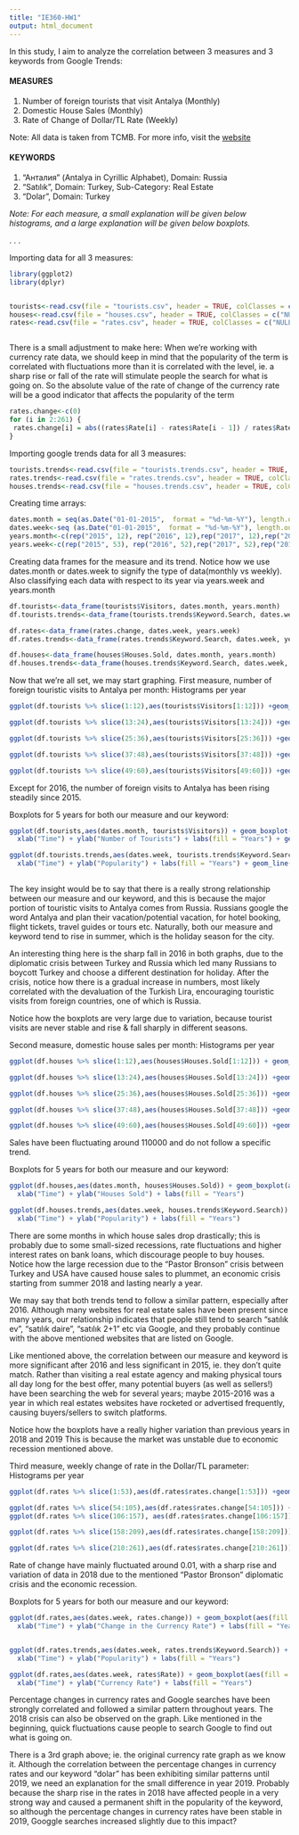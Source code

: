 ```yaml
---
title: "IE360-HW1"
output: html_document
---
```





In this study, I aim to analyze the correlation between 3 measures and 3 keywords from Google Trends:

#### MEASURES 
1. Number of foreign tourists that visit Antalya (Monthly)
2. Domestic House Sales (Monthly)
3. Rate of Change of Dollar/TL Rate (Weekly)

Note: All data is taken from TCMB. For more info, visit the [website](https://evds2.tcmb.gov.tr/index.php?*) 

#### KEYWORDS
1. "Анталия" (Antalya in Cyrillic Alphabet), Domain: Russia
2. "Satılık", Domain: Turkey, Sub-Category: Real Estate
3. "Dolar",  Domain: Turkey



*Note: For each measure, a small explanation will be given below histograms, and a large explanation will be given below boxplots.*



.
.
.





Importing data for all 3 measures:
```r
library(ggplot2)
library(dplyr)


tourists<-read.csv(file = "tourists.csv", header = TRUE, colClasses = c("NULL", "integer")) 
houses<-read.csv(file = "houses.csv", header = TRUE, colClasses = c("NULL", "integer"))
rates<-read.csv(file = "rates.csv", header = TRUE, colClasses = c("NULL", "numeric")) 



```



There is a small adjustment to make here: When we're working with currency rate data, we should keep in mind that the popularity of the term is correlated with fluctuations more than it is correlated with the level, ie. a sharp rise or fall of the rate will stimulate people the search for what is going on. So the absolute value of the rate of change of the currency rate will be a good indicator that affects the popularity of the term

```r
rates.change<-c(0)
for (i in 2:261) {
 rates.change[i] = abs((rates$Rate[i] - rates$Rate[i - 1]) / rates$Rate[i-1])
}
```



Importing google trends data for all 3 measures:
```r
tourists.trends<-read.csv(file = "tourists.trends.csv", header = TRUE, colClasses = c("NULL", "integer"))  
rates.trends<-read.csv(file = "rates.trends.csv", header = TRUE, colClasses = c("NULL", "integer")) 
houses.trends<-read.csv(file = "houses.trends.csv", header = TRUE, colClasses = c("NULL", "integer")) 
```



Creating time arrays:
```r
dates.month = seq(as.Date("01-01-2015",  format = "%d-%m-%Y"), length.out = 60, by = "month")
dates.week<-seq (as.Date("01-01-2015",  format = "%d-%m-%Y"), length.out = 261, by = "week")
years.month<-c(rep("2015", 12), rep("2016", 12),rep("2017", 12),rep("2018", 12),rep("2019", 12))
years.week<-c(rep("2015", 53), rep("2016", 52),rep("2017", 52),rep("2018", 52),rep("2019", 52))
```



Creating data frames for the measure and its trend. Notice how we use dates.month or dates.week to signify the type of data(monthly vs weekly). Also classifying each data with respect to its year via years.week and years.month
```r
df.tourists<-data_frame(tourists$Visitors, dates.month, years.month) 
df.tourists.trends<-data_frame(tourists.trends$Keyword.Search, dates.week, years.week)

df.rates<-data_frame(rates.change, dates.week, years.week) 
df.rates.trends<-data_frame(rates.trends$Keyword.Search, dates.week, years.week)

df.houses<-data_frame(houses$Houses.Sold, dates.month, years.month)
df.houses.trends<-data_frame(houses.trends$Keyword.Search, dates.week, years.week)

```





Now that we're all set, we may start graphing. 
First measure, number of foreign touristic visits to Antalya per month: Histograms per year
```r
ggplot(df.tourists %>% slice(1:12),aes(tourists$Visitors[1:12])) +geom_histogram(binwidth = 250000, breaks = seq(0, max(tourists$Visitors), 50000)) + theme(text = element_text(size=10), axis.text.x = element_text(angle=90, hjust=1)) + ggtitle("Antalya Touristic Visits 2015") + xlab("Number of Tourists") + geom_vline(aes(xintercept = mean(tourists$Visitors[1:12])),col='red',size=1, alpha = 0.5)

ggplot(df.tourists %>% slice(13:24),aes(tourists$Visitors[13:24])) +geom_histogram(binwidth = 250000, breaks = seq(0, max(tourists$Visitors), 50000)) + theme(text = element_text(size=10), axis.text.x = element_text(angle=90, hjust=1)) + ggtitle("Antalya Touristic Visits 2016") + xlab("Number of Tourists") + geom_vline(aes(xintercept = mean(tourists$Visitors[13:24])),col='red',size=1, alpha = 0.5)

ggplot(df.tourists %>% slice(25:36),aes(tourists$Visitors[25:36])) +geom_histogram(binwidth = 250000, breaks = seq(0, max(tourists$Visitors), 50000)) + theme(text = element_text(size=10), axis.text.x = element_text(angle=90, hjust=1)) + ggtitle("Antalya Touristic Visits 2017") + xlab("Number of Tourists")+ geom_vline(aes(xintercept = mean(tourists$Visitors[25:36])),col='red',size=1, alpha = 0.5)

ggplot(df.tourists %>% slice(37:48),aes(tourists$Visitors[37:48])) +geom_histogram(binwidth = 250000, breaks = seq(0, max(tourists$Visitors), 50000)) + theme(text = element_text(size=10), axis.text.x = element_text(angle=90, hjust=1)) + ggtitle("Antalya Touristic Visits 2018") + xlab("Number of Tourists")+ geom_vline(aes(xintercept = mean(tourists$Visitors[37:48])),col='red',size=1, alpha = 0.5)

ggplot(df.tourists %>% slice(49:60),aes(tourists$Visitors[49:60])) +geom_histogram(binwidth = 250000, breaks = seq(0, max(tourists$Visitors), 50000)) + theme(text = element_text(size=10), axis.text.x = element_text(angle=90, hjust=1)) + ggtitle("Antalya Touristic Visits 2019") + xlab("Number of Tourists") + geom_vline(aes(xintercept = mean(tourists$Visitors[49:60])),col='red',size=1, alpha = 0.5)
```



Except for 2016, the number of foreign visits to Antalya has been rising steadily since 2015.








Boxplots for 5 years for both our measure and our keyword:
```r

ggplot(df.tourists,aes(dates.month, tourists$Visitors)) + geom_boxplot(aes(fill = years.month)) + geom_jitter(alpha = 0.3) + scale_x_date(date_labels = "%b-%Y", breaks = "3 months")  +  theme(text = element_text(size=10), axis.text.x = element_text(angle=90, hjust=1)) + ggtitle("Tourists") +
  xlab("Time") + ylab("Number of Tourists") + labs(fill = "Years") + geom_line(alpha = 0.3)

ggplot(df.tourists.trends,aes(dates.week, tourists.trends$Keyword.Search)) + geom_boxplot(aes(fill = years.week)) + geom_jitter(alpha = 0.3) + scale_x_date(date_labels = "%b-%Y", breaks = "3 months")  +  theme(text = element_text(size=10), axis.text.x = element_text(angle=90, hjust=1))  + ggtitle("Keyword 'Анталия', Domain: Russia") +
  xlab("Time") + ylab("Popularity") + labs(fill = "Years") + geom_line(alpha = 0.3)
 
```

The key insight would be to say that there is a really strong relationship between our measure and our keyword, and this is because the major portion of touristic visits to Antalya comes from Russia. Russians google the word Antalya and plan their vacation/potential vacation, for hotel booking, flight tickets, travel guides or tours etc. Naturally, both our measure and keyword tend to rise in summer, which is the holiday season for the city.  


An interesting thing here is the sharp fall in 2016 in both graphs, due to the diplomatic crisis between Turkey and Russia which led many Russians to boycott Turkey and choose a different destination for holiday. After the crisis, notice how there is a gradual increase in numbers, most likely correlated with the devaluation of the Turkish Lira, encouraging touristic visits from foreign countries, one of which is Russia.


Notice how the boxplots are very large due to variation, because tourist visits are never stable and rise & fall sharply in different seasons.







Second measure, domestic house sales per month: Histograms per year
```r
ggplot(df.houses %>% slice(1:12),aes(houses$Houses.Sold[1:12])) + geom_histogram(binwidth = 1000, breaks = seq(0, max(houses$Houses.Sold), 2500)) + theme(text = element_text(size=10), axis.text.x = element_text(angle=90, hjust=1)) + ggtitle("Houses Sold in 2015") + xlab("Number of Houses Sold") + geom_vline(aes(xintercept = mean(houses$Houses.Sold[1:12])),col='red',size=1, alpha = 0.5)

ggplot(df.houses %>% slice(13:24),aes(houses$Houses.Sold[13:24])) +geom_histogram(binwidth = 1000, breaks = seq(0, max(houses$Houses.Sold), 2500)) + theme(text = element_text(size=10), axis.text.x = element_text(angle=90, hjust=1)) + ggtitle("Houses Sold in 2016") + xlab("Number of Houses Sold")  + geom_vline(aes(xintercept = mean(houses$Houses.Sold[13:24])),col='red',size=1, alpha = 0.5)

ggplot(df.houses %>% slice(25:36),aes(houses$Houses.Sold[25:36])) +geom_histogram(binwidth = 1000, breaks = seq(0, max(houses$Houses.Sold), 2500)) + theme(text = element_text(size=10), axis.text.x = element_text(angle=90, hjust=1)) + ggtitle("Houses Sold in 2017") + xlab("Number of Houses Sold") + geom_vline(aes(xintercept = mean(houses$Houses.Sold[25:36])),col='red',size=1, alpha = 0.5)

ggplot(df.houses %>% slice(37:48),aes(houses$Houses.Sold[37:48])) +geom_histogram(binwidth = 1000, breaks = seq(0, max(houses$Houses.Sold), 2500)) + theme(text = element_text(size=10), axis.text.x = element_text(angle=90, hjust=1)) + ggtitle("Houses Sold in 2018") + xlab("Number of Houses Sold") + geom_vline(aes(xintercept = mean(houses$Houses.Sold[37:48])),col='red',size=1, alpha = 0.5)

ggplot(df.houses %>% slice(49:60),aes(houses$Houses.Sold[49:60])) +geom_histogram(binwidth = 1000, breaks = seq(0, max(houses$Houses.Sold), 2500)) + theme(text = element_text(size=10), axis.text.x = element_text(angle=90, hjust=1)) + ggtitle("Houses Sold in 2019") + xlab("Number of Houses Sold") + geom_vline(aes(xintercept = mean(houses$Houses.Sold[49:60])),col='red',size=1, alpha = 0.5)
```

Sales have been fluctuating around 110000 and do not follow a specific trend.







Boxplots for 5 years for both our measure and our keyword:
```r

ggplot(df.houses,aes(dates.month, houses$Houses.Sold)) + geom_boxplot(aes(fill = years.month)) + geom_line(alpha = 0.3) + geom_jitter(alpha = 0.3) + scale_x_date(date_labels = "%b-%Y", breaks = "3 months")  +  theme(text = element_text(size=10), axis.text.x = element_text(angle=90, hjust=1)) + ggtitle("Houses Sold") +
  xlab("Time") + ylab("Houses Sold") + labs(fill = "Years")

ggplot(df.houses.trends,aes(dates.week, houses.trends$Keyword.Search)) + geom_boxplot(aes(fill = years.week)) + geom_jitter(alpha = 0.3) + geom_line(alpha = 0.3) + scale_x_date(date_labels = "%b-%Y", breaks = "3 months")  +  theme(text = element_text(size=10), axis.text.x = element_text(angle=90, hjust=1)) + ggtitle("Keyword 'Satılık', Domain: Turkey") +
  xlab("Time") + ylab("Popularity") + labs(fill = "Years")

```

There are some months in which house sales drop drastically; this is probably due to some small-sized recessions, rate fluctuations and higher interest rates on bank loans, which discourage people to buy houses. Notice how the large recession due to the "Pastor Bronson" crisis between Turkey and USA have caused house sales to plummet, an economic crisis starting from summer 2018 and lasting nearly a year. 

We may say that both trends tend to follow a similar pattern, especially after 2016. Although many websites for real estate sales have been present since many years, our relationship indicates that people still tend to search "satılık ev", "satılık daire", "satılık 2+1" etc via Google, and they probably continue with the above mentioned websites that are listed on Google. 

Like mentioned above, the correlation between our measure and keyword is more significant after 2016 and less significant in 2015, ie. they don't quite match. Rather than visiting a real estate agency and making physical tours all day long for the best offer, many potential buyers (as well as sellers!) have been searching the web for several years; maybe 2015-2016 was a year in which real estates websites have rocketed or advertised frequently, causing buyers/sellers to switch platforms.  

Notice how the boxplots have a really higher variation than previous years in 2018 and 2019 This is because the market was unstable due to economic recession mentioned above.







Third measure, weekly change of rate in the Dollar/TL parameter: Histograms per year
```r
ggplot(df.rates %>% slice(1:53),aes(df.rates$rates.change[1:53])) +geom_histogram(breaks = seq(0, max(rates.change), 0.002)) + theme(text = element_text(size=10), axis.text.x = element_text(angle=90, hjust=1)) + ggtitle("Rate of Change in Dollar/TL Rate, 2015") + xlab("Rate of Change") + geom_vline(aes(xintercept = mean(df.rates$rates.change[1:53])),col='red',size=1, alpha = 0.5) 

ggplot(df.rates %>% slice(54:105),aes(df.rates$rates.change[54:105])) +geom_histogram(breaks = seq(0, max(rates.change), 0.002)) + theme(text = element_text(size=10), axis.text.x = element_text(angle=90, hjust=1)) + ggtitle("Rate of Change in Dollar/TL Rate, 2016") + xlab("Rate of Change") + geom_vline(aes(xintercept = mean(df.rates$rates.change[54:105])), col='red',size=1, alpha = 0.5)
ggplot(df.rates %>% slice(106:157), aes(df.rates$rates.change[106:157])) +geom_histogram(breaks = seq(0, max(rates.change), 0.002)) + theme(text = element_text(size=10), axis.text.x = element_text(angle=90, hjust=1)) + ggtitle("Rate of Change in Dollar/TL Rate, 2017") + xlab("Rate of Change") + geom_vline(aes(xintercept = mean(df.rates$rates.change[106:157])),col='red',size=1, alpha = 0.5) 

ggplot(df.rates %>% slice(158:209),aes(df.rates$rates.change[158:209])) +geom_histogram(bins = 52, binwidth = 0.002) + theme(text = element_text(size=10), axis.text.x = element_text(angle=90, hjust=1)) + ggtitle("Rate of Change in Dollar/TL Rate, 2018") + xlab("Rate of Change") + geom_vline(aes(xintercept = mean(df.rates$rates.change[158:209])),col='red',size=1, alpha = 0.5) 

ggplot(df.rates %>% slice(210:261),aes(df.rates$rates.change[210:261])) +geom_histogram(breaks = seq(0, max(rates.change), 0.002)) + theme(text = element_text(size=10), axis.text.x = element_text(angle=90, hjust=1)) + ggtitle("Rate of Change in Dollar/TL Rate, 2019") + xlab("Rate of Change") + geom_vline(aes(xintercept = mean(df.rates$rates.change[210:261])),col='red',size=1, alpha = 0.5) 


```


Rate of change have mainly fluctuated around 0.01, with a sharp rise and variation of data in 2018 due to the mentioned "Pastor Bronson" diplomatic crisis and the economic recession. 








Boxplots for 5 years for both our measure and our keyword:
```r


ggplot(df.rates,aes(dates.week, rates.change)) + geom_boxplot(aes(fill = years.week)) + geom_line(alpha = 0.3) + geom_jitter(alpha = 0.3) + scale_x_date(date_labels = "%b-%Y", breaks = "3 months")  +  theme(text = element_text(size=10), axis.text.x = element_text(angle=90, hjust=1)) + ggtitle("Rate Change") +
  xlab("Time") + ylab("Change in the Currency Rate") + labs(fill = "Years")


ggplot(df.rates.trends,aes(dates.week, rates.trends$Keyword.Search)) + geom_boxplot(aes(fill = years.week)) + geom_line(alpha = 0.3) + geom_jitter(alpha = 0.3) + scale_x_date(date_labels = "%b-%Y", breaks = "3 months")  +  theme(text = element_text(size=10), axis.text.x = element_text(angle=90, hjust=1)) + ggtitle("Keyword: 'Dolar', Domain: Turkey") +
  xlab("Time") + ylab("Popularity") + labs(fill = "Years")

ggplot(df.rates,aes(dates.week, rates$Rate)) + geom_boxplot(aes(fill = years.week)) + geom_line(alpha = 0.3) + geom_jitter(alpha = 0.3) + scale_x_date(date_labels = "%b-%Y", breaks = "3 months")  +  theme(text = element_text(size=10), axis.text.x = element_text(angle=90, hjust=1)) + ggtitle("Rate") +
  xlab("Time") + ylab("Currency Rate") + labs(fill = "Years")
```



Percentage changes in currency rates and Google searches have been strongly correlated and followed a similar pattern throughout years. The 2018 crisis can also be observed on the graph. Like mentioned in the beginning, quick fluctuations cause people to search Google to find out what is going on.

There is a 3rd graph above; ie. the original currency rate graph as we know it. Although the correlation between the percentage changes in currency rates and our keyword "dolar" has been exhibiting similar patterns until 2019, we need an explanation for the small difference in year 2019. Probably because the sharp rise in the rates in 2018 have affected people in a very strong way and caused a permanent shift in the popularity of the keyword, so although the percentage changes in currency rates have been stable in 2019, Googgle searches increased slightly due to this impact?


